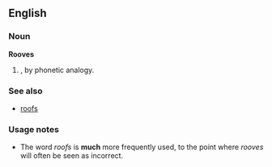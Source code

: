 ==English==

===Noun===
'''Rooves'''
#{{plural of|[[roof]]}} {{alternative spelling of|roofs}}, by phonetic analogy.

===See also===
*[[roofs]]
===Usage notes===
*The word ''roofs'' is '''much''' more frequently used, to the point where ''rooves'' will often be seen as incorrect.